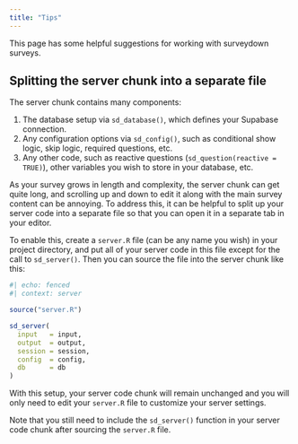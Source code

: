 ```yaml
---
title: "Tips"
---
```


This page has some helpful suggestions for working with surveydown surveys.

## Splitting the server chunk into a separate file

The server chunk contains many components:

1. The database setup via `sd_database()`, which defines your Supabase connection.
2. Any configuration options via `sd_config()`, such as conditional show logic, skip logic, required questions, etc.
3. Any other code, such as reactive questions (`sd_question(reactive = TRUE)`), other variables you wish to store in your database, etc. 

As your survey grows in length and complexity, the server chunk can get quite long, and scrolling up and down to edit it along with the main survey content can be annoying. To address this, it can be helpful to split up your server code into a separate file so that you can open it in a separate tab in your editor.

To enable this, create a `server.R` file (can be any name you wish) in your project directory, and put all of your server code in this file except for the call to `sd_server()`. Then you can source the file into the server chunk like this:

```r
#| echo: fenced
#| context: server

source("server.R")

sd_server(
  input   = input,
  output  = output,
  session = session,
  config  = config,
  db      = db
)
```

With this setup, your server code chunk will remain unchanged and you will only need to edit your `server.R` file to customize your server settings.

::: {.callout-important}

Note that you still need to include the `sd_server()` function in your server code chunk after sourcing the `server.R` file. 

:::
